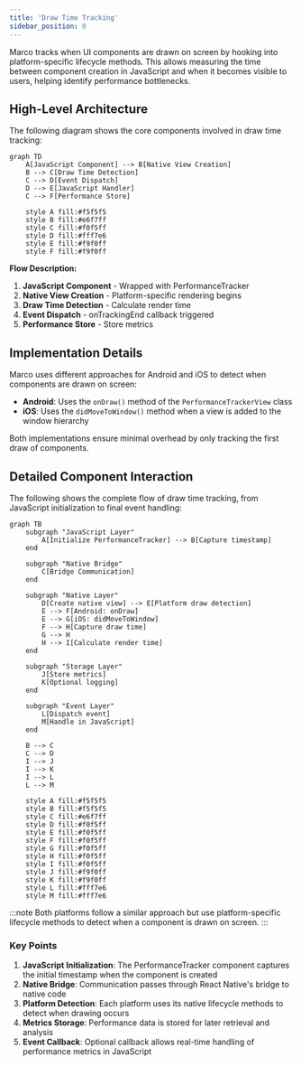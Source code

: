 ```yaml
---
title: 'Draw Time Tracking'
sidebar_position: 0
---
```



Marco tracks when UI components are drawn on screen by hooking into platform-specific lifecycle methods. This allows measuring the time between component creation in JavaScript and when it becomes visible to users, helping identify performance bottlenecks.

## High-Level Architecture

The following diagram shows the core components involved in draw time tracking:

```mermaid
graph TD
    A[JavaScript Component] --> B[Native View Creation]
    B --> C[Draw Time Detection]
    C --> D[Event Dispatch]
    D --> E[JavaScript Handler]
    C --> F[Performance Store]

    style A fill:#f5f5f5
    style B fill:#e6f7ff
    style C fill:#f0f5ff
    style D fill:#fff7e6
    style E fill:#f9f0ff
    style F fill:#f9f0ff
```

**Flow Description:**

1. **JavaScript Component** - Wrapped with PerformanceTracker
2. **Native View Creation** - Platform-specific rendering begins
3. **Draw Time Detection** - Calculate render time
4. **Event Dispatch** - onTrackingEnd callback triggered
5. **Performance Store** - Store metrics

## Implementation Details

Marco uses different approaches for Android and iOS to detect when components are drawn on screen:

- **Android**: Uses the `onDraw()` method of the `PerformanceTrackerView` class
- **iOS**: Uses the `didMoveToWindow()` method when a view is added to the window hierarchy

Both implementations ensure minimal overhead by only tracking the first draw of components.

## Detailed Component Interaction

The following shows the complete flow of draw time tracking, from JavaScript initialization to final event handling:

```mermaid
graph TB
    subgraph "JavaScript Layer"
        A[Initialize PerformanceTracker] --> B[Capture timestamp]
    end

    subgraph "Native Bridge"
        C[Bridge Communication]
    end

    subgraph "Native Layer"
        D[Create native view] --> E[Platform draw detection]
        E --> F[Android: onDraw]
        E --> G[iOS: didMoveToWindow]
        F --> H[Capture draw time]
        G --> H
        H --> I[Calculate render time]
    end

    subgraph "Storage Layer"
        J[Store metrics]
        K[Optional logging]
    end

    subgraph "Event Layer"
        L[Dispatch event]
        M[Handle in JavaScript]
    end

    B --> C
    C --> D
    I --> J
    I --> K
    I --> L
    L --> M

    style A fill:#f5f5f5
    style B fill:#f5f5f5
    style C fill:#e6f7ff
    style D fill:#f0f5ff
    style E fill:#f0f5ff
    style F fill:#f0f5ff
    style G fill:#f0f5ff
    style H fill:#f0f5ff
    style I fill:#f0f5ff
    style J fill:#f9f0ff
    style K fill:#f9f0ff
    style L fill:#fff7e6
    style M fill:#fff7e6
```

:::note
Both platforms follow a similar approach but use platform-specific lifecycle methods to detect when a component is drawn on screen.
:::

### Key Points

1. **JavaScript Initialization**: The PerformanceTracker component captures the initial timestamp when the component is created
2. **Native Bridge**: Communication passes through React Native's bridge to native code
3. **Platform Detection**: Each platform uses its native lifecycle methods to detect when drawing occurs
4. **Metrics Storage**: Performance data is stored for later retrieval and analysis
5. **Event Callback**: Optional callback allows real-time handling of performance metrics in JavaScript

